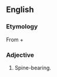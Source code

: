 ==English==

===Etymology===
From {{etyl|grc|en}} {{term|ἀκανθο-||spine|tr=akantho-|lang=grc|sc=polytonic}} + {{term|φορός||bearing|tr=phoros|lang=grc|sc=polytonic}}

===Adjective===
{{head|en|adjective}}

# Spine-bearing. 
#:{{rfquotek|Gray}}